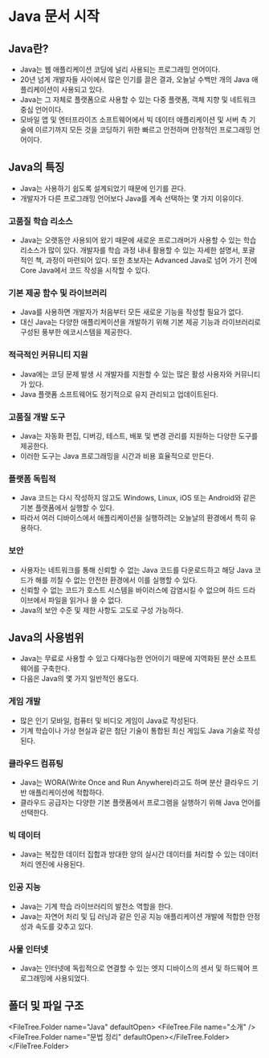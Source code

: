 
# Java 문서 시작

## Java란?

- Java는 웹 애플리케이션 코딩에 널리 사용되는 프로그래밍 언어이다.
- 20년 넘게 개발자들 사이에서 많은 인기를 끌은 결과, 오늘날 수백만 개의 Java 애플리케이션이 사용되고 있다.
- Java는 그 자체로 플랫폼으로 사용할 수 있는 다중 플랫폼, 객체 지향 및 네트워크 중심 언어이다.
- 모바일 앱 및 엔터프라이즈 소프트웨어에서 빅 데이터 애플리케이션 및 서버 측 기술에 이르기까지 모든 것을 코딩하기 위한 빠르고 안전하며 안정적인 프로그래밍 언어이다.

## Java의 특징

- Java는 사용하기 쉽도록 설계되었기 때문에 인기를 끈다.
- 개발자가 다른 프로그래밍 언어보다 Java를 계속 선택하는 몇 가지 이유이다.

### 고품질 학습 리소스

- Java는 오랫동안 사용되어 왔기 때문에 새로운 프로그래머가 사용할 수 있는 학습 리소스가 많이 있다.
  개발자를 학습 과정 내내 활용할 수 있는 자세한 설명서, 포괄적인 책, 과정이 마련되어 있다.
  또한 초보자는 Advanced Java로 넘어 가기 전에 Core Java에서 코드 작성을 시작할 수 있다.

### 기본 제공 함수 및 라이브러리

- Java를 사용하면 개발자가 처음부터 모든 새로운 기능을 작성할 필요가 없다.
- 대신 Java는 다양한 애플리케이션을 개발하기 위해 기본 제공 기능과 라이브러리로 구성된 풍부한 에코시스템을 제공한다.

### 적극적인 커뮤니티 지원

- Java에는 코딩 문제 발생 시 개발자를 지원할 수 있는 많은 활성 사용자와 커뮤니티가 있다.
- Java 플랫폼 소프트웨어도 정기적으로 유지 관리되고 업데이트된다.

### 고품질 개발 도구

- Java는 자동화 편집, 디버깅, 테스트, 배포 및 변경 관리를 지원하는 다양한 도구를 제공한다.
- 이러한 도구는 Java 프로그래밍을 시간과 비용 효율적으로 만든다.

### 플랫폼 독립적

- Java 코드는 다시 작성하지 않고도 Windows, Linux, iOS 또는 Android와 같은 기본 플랫폼에서 실행할 수 있다.
- 따라서 여러 디바이스에서 애플리케이션을 실행하려는 오늘날의 환경에서 특히 유용하다.

### 보안

- 사용자는 네트워크를 통해 신뢰할 수 없는 Java 코드를 다운로드하고 해당 Java 코드가 해를 끼칠 수 없는 안전한 환경에서 이를 실행할 수 있다.
- 신뢰할 수 없는 코드가 호스트 시스템을 바이러스에 감염시킬 수 없으며 하드 드라이브에서 파일을 읽거나 쓸 수 없다.
- Java의 보안 수준 및 제한 사항도 고도로 구성 가능하다.

## Java의 사용범위

- Java는 무료로 사용할 수 있고 다재다능한 언어이기 때문에 지역화된 분산 소프트웨어를 구축한다.
- 다음은 Java의 몇 가지 일반적인 용도다.

### 게임 개발

- 많은 인기 모바일, 컴퓨터 및 비디오 게임이 Java로 작성된다.
- 기계 학습이나 가상 현실과 같은 첨단 기술이 통합된 최신 게임도 Java 기술로 작성된다.

### 클라우드 컴퓨팅

- Java는 WORA(Write Once and Run Anywhere)라고도 하며 분산 클라우드 기반 애플리케이션에 적합하다.
- 클라우드 공급자는 다양한 기본 플랫폼에서 프로그램을 실행하기 위해 Java 언어를 선택한다.

### 빅 데이터

- Java는 복잡한 데이터 집합과 방대한 양의 실시간 데이터를 처리할 수 있는 데이터 처리 엔진에 사용된다.

### 인공 지능

- Java는 기계 학습 라이브러리의 발전소 역할을 한다.
- Java는 자연어 처리 및 딥 러닝과 같은 인공 지능 애플리케이션 개발에 적합한 안정성과 속도를 갖추고 있다.

### 사물 인터넷

- Java는 인터넷에 독립적으로 연결할 수 있는 엣지 디바이스의 센서 및 하드웨어 프로그래밍에 사용되었다.

## 폴더 및 파일 구조

<FileTree.Folder name="Java" defaultOpen>
  <FileTree.File name="소개" />
  <FileTree.Folder name="문법 정리" defaultOpen></FileTree.Folder>
</FileTree.Folder>

